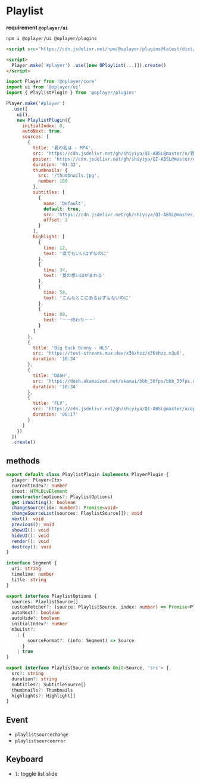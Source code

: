 # Playlist

**requirement `@oplayer/ui`**

```shell
npm i @oplayer/ui @oplayer/plugins
```

```html
<script src="https://cdn.jsdelivr.net/npm/@oplayer/plugins@latest/dist/playlist.min.js"></script>

<script>
  Player.make('#player') .use([new OPlaylist(...)]).create()
</script>
```

```jsx
import Player from '@oplayer/core'
import ui from '@oplayer/ui'
import { PlaylistPlugin } from '@oplayer/plugins'

Player.make('#player')
  .use([
    ui(),
    new PlaylistPlugin({
      initialIndex: 0,
      autoNext: true,
      sources: [
        {
          title: '君の名は - MP4',
          src: 'https://cdn.jsdelivr.net/gh/shiyiya/QI-ABSL@master/o/君の名は.mp4',
          poster: 'https://cdn.jsdelivr.net/gh/shiyiya/QI-ABSL@master/o/poster.png',
          duration: '01:32',
          thumbnails: {
            src: '/thumbnails.jpg',
            number: 100
          },
          subtitles: [
            {
              name: 'Default',
              default: true,
              src: 'https://cdn.jsdelivr.net/gh/shiyiya/QI-ABSL@master/o/君の名は.srt',
              offset: 2
            }
          ],
          highlight: [
            {
              time: 12,
              text: '谁でもいいはずなのに'
            },
            {
              time: 34,
              text: '夏の想い出がまわる'
            },
            {
              time: 58,
              text: 'こんなとこにあるはずもないのに'
            },
            {
              time: 88,
              text: '－－终わり－－'
            }
          ]
        },
        {
          title: 'Big Buck Bunny - HLS',
          src: 'https://test-streams.mux.dev/x36xhzz/x36xhzz.m3u8',
          duration: '10:34'
        },
        {
          title: 'DASH',
          src: 'https://dash.akamaized.net/akamai/bbb_30fps/bbb_30fps.mpd',
          duration: '10:34'
        },
        {
          title: 'FLV',
          src: 'https://cdn.jsdelivr.net/gh/shiyiya/QI-ABSL@master/o/op.flv',
          duration: '00:17'
        }
      ]
    })
  ])
  .create()
```

## methods

```ts
export default class PlaylistPlugin implements PlayerPlugin {
  player: Player<Ctx>
  currentIndex?: number
  $root: HTMLDivElement
  constructor(options?: PlaylistOptions)
  get isWaiting(): boolean
  changeSource(idx: number): Promise<void>
  changeSourceList(sources: PlaylistSource[]): void
  next(): void
  previous(): void
  showUI(): void
  hideUI(): void
  render(): void
  destroy(): void
}

interface Segment {
  uri: string
  timeline: number
  title: string
}

export interface PlaylistOptions {
  sources: PlaylistSource[]
  customFetcher?: (source: PlaylistSource, index: number) => Promise<PlaylistSource> | PlaylistSource
  autoNext?: boolean
  autoHide?: boolean
  initialIndex?: number
  m3uList?:
    | {
        sourceFormat?: (info: Segment) => Source
      }
    | true
}

export interface PlaylistSource extends Omit<Source, 'src'> {
  src?: string
  duration?: string
  subtitles?: SubtitleSource[]
  thumbnails?: Thumbnails
  highlights?: Highlight[]
}
```

## Event

- `playlistsourcechange`
- `playlistsourceerror`

## Keyboard

- `l`: toggle list slide
